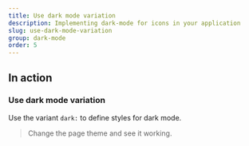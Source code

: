 ```yaml
---
title: Use dark mode variation
description: Implementing dark-mode for icons in your application
slug: use-dark-mode-variation
group: dark-mode
order: 5
---
```


## In action

### Use dark mode variation

Use the variant `dark:` to define styles for dark mode.

> Change the page theme and see it working.
